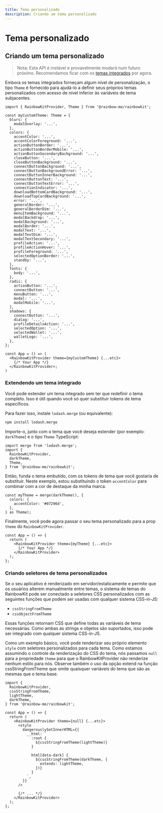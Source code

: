 ```yaml
---
title: Tema personalizado
description: Criando um tema personalizado
---
```


# Tema personalizado

## Criando um tema personalizado

> Nota: Esta API é instável e provavelmente mudará
> num futuro próximo. Recomendamos ficar com os [temas integrados](/docs/theming) por
> agora.

Embora os temas integrados forneçam algum nível de personalização, o tipo `Theme` é fornecido para ajudá-lo a definir seus próprios temas personalizados com acesso de nível inferior às variáveis de tema subjacentes.

```tsx
import { RainbowKitProvider, Theme } from '@rainbow-me/rainbowkit';

const myCustomTheme: Theme = {
  blurs: {
    modalOverlay: '...',
  },
  colors: {
    accentColor: '...',
    accentColorForeground: '...',
    actionButtonBorder: '...',
    actionButtonBorderMobile: '...',
    actionButtonSecondaryBackground: '...',
    closeButton: '...',
    closeButtonBackground: '...',
    connectButtonBackground: '...',
    connectButtonBackgroundError: '...',
    connectButtonInnerBackground: '...',
    connectButtonText: '...',
    connectButtonTextError: '...',
    connectionIndicator: '...',
    downloadBottomCardBackground: '...',
    downloadTopCardBackground: '...',
    error: '...',
    generalBorder: '...',
    generalBorderDim: '...',
    menuItemBackground: '...',
    modalBackdrop: '...',
    modalBackground: '...',
    modalBorder: '...',
    modalText: '...',
    modalTextDim: '...',
    modalTextSecondary: '...',
    profileAction: '...',
    profileActionHover: '...',
    profileForeground: '...',
    selectedOptionBorder: '...',
    standby: '...',
  },
  fonts: {
    body: '...',
  },
  radii: {
    actionButton: '...',
    connectButton: '...',
    menuButton: '...',
    modal: '...',
    modalMobile: '...',
  },
  shadows: {
    connectButton: '...',
    dialog: '...',
    profileDetailsAction: '...',
    selectedOption: '...',
    selectedWallet: '...',
    walletLogo: '...',
  },
};

const App = () => (
  <RainbowKitProvider theme={myCustomTheme} {...etc}>
    {/* Your App */}
  </RainbowKitProvider>;
)
```

### Extendendo um tema integrado

Você pode estender um tema integrado sem ter que redefinir o tema completo. Isso é útil quando você só quer substituir tokens de tema específicos.

Para fazer isso, instale `lodash.merge` (ou equivalente):

```bash
npm install lodash.merge
```

Importe-o, junto com o tema que você deseja estender (por exemplo: `darkTheme`) e o tipo `Theme` TypeScript:

```tsx
import merge from 'lodash.merge';
import {
  RainbowKitProvider,
  darkTheme,
  Theme,
} from '@rainbow-me/rainbowkit';
```

Então, funda o tema embutido, com os tokens de tema que você gostaria de substituir. Neste exemplo, estou substituindo o token `accentColor` para combinar com a cor de destaque da minha marca.

```tsx
const myTheme = merge(darkTheme(), {
  colors: {
    accentColor: '#07296d',
  },
} as Theme);
```

Finalmente, você pode agora passar o seu tema personalizado para a prop `theme` do `RainbowKitProvider`.

```tsx
const App = () => {
  return (
    <RainbowKitProvider theme={myTheme} {...etc}>
      {/* Your App */}
    </RainbowKitProvider>
  );
};
```

### Criando seletores de tema personalizados

Se o seu aplicativo é renderizado em servidor/estaticamente e permite que os usuários alterem manualmente entre temas, o sistema de temas do RainbowKit pode ser conectado a seletores CSS personalizados com as seguintes funções que podem ser usadas com qualquer sistema CSS-in-JS:

-   `cssStringFromTheme`
-   `cssObjectFromTheme`

Essas funções retornam CSS que define todas as variáveis de tema necessárias. Como ambas as strings e objetos são suportados, isso pode ser integrado com qualquer sistema CSS-in-JS.

Como um exemplo básico, você pode renderizar seu próprio elemento `style` com seletores personalizados para cada tema. Como estamos assumindo o controle da renderização do CSS do tema, nós passamos `null` para a propriedade `theme` para que o RainbowKitProvider não renderize nenhum estilo para nós. Observe também o uso da opção extend na função cssStringFromTheme que omite quaisquer variáveis do tema que são as mesmas que o tema base.

```tsx
import {
  RainbowKitProvider,
  cssStringFromTheme,
  lightTheme,
  darkTheme,
} from '@rainbow-me/rainbowkit';

const App = () => {
  return (
    <RainbowKitProvider theme={null} {...etc}>
      <style
        dangerouslySetInnerHTML={{
          __html: `
            :root {
              ${cssStringFromTheme(lightTheme)}
            }

            html[data-dark] {
              ${cssStringFromTheme(darkTheme, {
                extends: lightTheme,
              })}
            }
          `,
        }}
      />

      {/* ... */}
    </RainbowKitProvider>
  );
};
```
